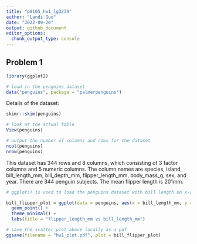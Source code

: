 ```yaml
---
title: "p8105_hw1_lg3239"
author: "Landi Guo"
date: "2022-09-20"
output: github_document
editor_options: 
  chunk_output_type: console
---
```

## Problem 1
```r
library(ggplot2)
```


```r
# load in the penguins dataset
data("penguins", package = "palmerpenguins")
```

Details of the dataset:

```r
skimr::skim(penguins)
```

```r
# look at the actual table
View(penguins)
```

```r
# output the number of columns and rows for the dataset
ncol(penguins)
nrow(penguins)
```

This dataset has 344 rows and 8 columns, which consisting of 3 factor columns and 5 numeric columns. The column names are species, island, bill_length_mm, bill_depth_mm, flipper_length_mm, body_mass_g, sex, and year. There are 344 penguin subjects. The mean flipper length is 201mm.

```r
# ggplot() is used to load the penguins dataset with bill length on x-axis and flipper length on y-axis. The color is set to correspond species. geom_point() is used to generate scatter plot, and theme_minimal to change the gray background to white. labs() is used to specify plot title.

bill_flipper_plot = ggplot(data = penguins, aes(x = bill_length_mm, y = flipper_length_mm, color = species)) +
  geom_point() +
  theme_minimal() +
  labs(title = "flipper_length_mm vs bill_length_mm")
```

```r
# save the scatter plot above locally as a pdf
ggsave(filename = "hw1_plot.pdf", plot = bill_flipper_plot)
```

